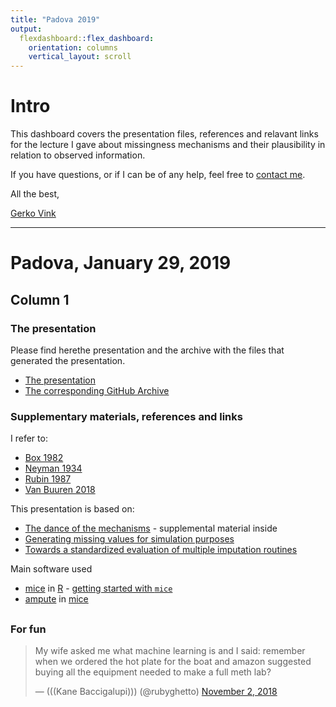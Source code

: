 ```yaml
---
title: "Padova 2019"
output: 
  flexdashboard::flex_dashboard:
    orientation: columns
    vertical_layout: scroll
---
```


# Intro {.sidebar}

This dashboard covers the presentation files, references and relavant links for the lecture I gave about missingness mechanisms and their plausibility in relation to observed information. 

If you have questions, or if I can be of any help, feel free to [contact me](mailto:G.Vink@uu.nl).

All the best, 

[Gerko Vink](http://www.gerkovink.com)

---

# Padova, January 29, 2019

## Column 1

### The presentation

Please find herethe presentation and the archive with the files that generated the presentation. 

- [The presentation](Vink_Padua.html)
- [The corresponding GitHub Archive]()

### Supplementary materials, references and links

I refer to:

- [Box 1982](https://books.google.nl/books/about/Empirical_model_building_and_response_su.html?id=QO2dDRufJEAC&redir_esc=y) 
- [Neyman 1934](https://www.jstor.org/stable/2342192)
- [Rubin 1987](https://books.google.nl/books?hl=en&lr=&id=bQBtw6rx_mUC&oi=fnd&pg=PR24&dq=rubin+nonresponse+in+surveys&ots=8OrNcM21eT&sig=rCBYfvQ_0lx1dm322ZNor88XZ5I#v=onepage&q=rubin%20nonresponse%20in%20surveys&f=false)
- [Van Buuren 2018](www.stefvanbuuren.name/fimd)

This presentation is based on:

- [The dance of the mechanisms](https://journals.sagepub.com/doi/full/10.1177/0049124118799376) - supplemental material inside
- [Generating missing values for simulation purposes](https://www.tandfonline.com/doi/full/10.1080/00949655.2018.1491577)
- [Towards a standardized evaluation of multiple imputation routines](https://www.gerkovink.com/docs/Standardized%20evaluation.pdf)

Main software used

- [mice](https://github.com/stefvanbuuren/mice) in [R](https://www.r-project.org) - [getting started with `mice`](https://www.gerkovink.com/miceVignettes/)
- [ampute](https://www.gerkovink.com/Amputation_with_Ampute/Vignette/ampute.html) in [mice](https://github.com/stefvanbuuren/mice)

##

### For fun

<blockquote class="twitter-tweet" data-lang="en"><p lang="en" dir="ltr">My wife asked me what machine learning is and I said: remember when we ordered the hot plate for the boat and amazon suggested buying all the equipment needed to make a full meth lab?</p>&mdash; (((Kane Baccigalupi))) (@rubyghetto) <a href="https://twitter.com/rubyghetto/status/1058220004301127680?ref_src=twsrc%5Etfw">November 2, 2018</a></blockquote>
<script async src="https://platform.twitter.com/widgets.js" charset="utf-8"></script>